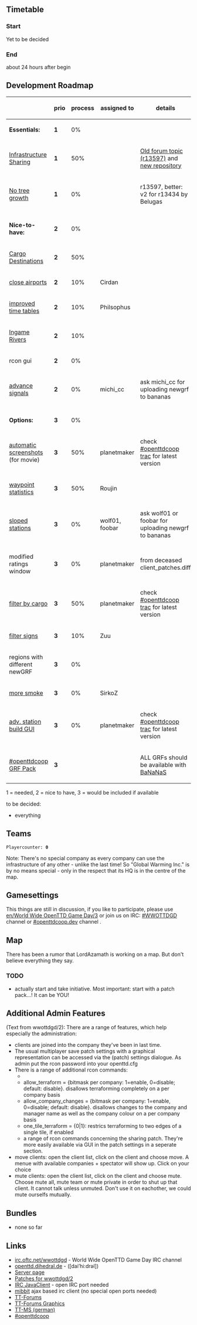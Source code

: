 {{en/WWOTTDGD/Menu}}
==Timetable==

===Start===
Yet to be decided

===End===
about 24 hours after begin

== Development Roadmap ==
{|
!
! prio
! process
! assigned to
! details
|- bgcolor="#F7F6A8"
|'''Essentials:'''
|'''1'''
| 0%
| 
| 
|-
| [http://www.tt-forums.net/viewtopic.php?f=33&t=37455&start=40 Infrastructure Sharing]
| '''1'''
! class="wip" |50%
| 
| [http://www.tt-forums.net/viewtopic.php?f=33&t=37455&start=40 Old forum topic (r13597)] and [http://mz.openttdcoop.org/indefero/index.php/p/is2/ new repository]
|-
| [http://bugs.openttd.org/task/1605 No tree growth]
| '''1'''
! class="wip" |0%
| 
| r13597, better: v2 for r13434 by Belugas
|-
| 
|
|
| 
| 
|- bgcolor="#F7F6A8"
|'''Nice-to-have:'''
|'''2'''
!class="wip" | 0%
| 
| 
|-
| [http://wiki.openttd.org/wiki/index.php/Passenger_and_cargo_destinations Cargo Destinations]
| '''2'''
! class="wip" |50%
| 
|
|-
| [http://www.tt-forums.net/viewtopic.php?f=33&t=33418&hilit=close+airport close airports]
| '''2'''
! class="wip" |10%
| Cirdan
| 
|-
| [http://www.tt-forums.net/viewtopic.php?f=33&t=39276&start=0 improved time tables]
| '''2'''
! class="wip" |10%
| Philsophus
| 
|-
| [http://bugs.openttd.org/task/1884 Ingame Rivers]
| '''2'''
! class="wip" | 10%
|
| 
|-
| rcon gui
| '''2'''
!class="wip" |0%
|
| 
|-
| [http://www.icosahedron.de/openttd/patches/ advance signals]
| '''2'''
! class="wip" |0%
| michi_cc
| ask michi_cc for uploading newgrf to bananas
|-
|
|
|
|
|
|- bgcolor="#F7F6A8"
|'''Options:'''
|'''3'''
!class="wip" | 0%
| 
| 
|-
| [http://www.tt-forums.net/viewtopic.php?f=33&t=40114&hilit=timelapse automatic screenshots] (for movie)
| '''3'''
!class="wip" |50%
| planetmaker 
| check [http://trac.openttdcoop.org/browser/tools/autostart/patches #openttdcoop trac] for latest version
|-
| [http://bugs.openttd.org/task/2620 waypoint statistics]
| '''3'''
! class="wip" |50%
| Roujin
| 
|-
| [http://www.tt-forums.net/viewtopic.php?f=33&t=41433&hilit=sloped+stations sloped stations]
| '''3'''
! class="wip" |0%
| wolf01, foobar
| ask wolf01 or foobar for uploading newgrf to bananas
|- 
| modified ratings window
| '''3'''
!class="wip" |0%
| planetmaker
| from deceased client_patches.diff
|-
| [http://www.tt-forums.net/viewtopic.php?t=37203 filter by cargo]
| '''3'''
!class="wip" |50%
| planetmaker
| check [http://trac.openttdcoop.org/browser/tools/autostart/patches #openttdcoop trac] for latest version
|-
| [http://www.tt-forums.net/viewtopic.php?f=33&t=38715&hilit=filter+signs filter signs]
| '''3'''
!class="wip" |10%
| Zuu
|
|-
| regions with different newGRF
| '''3'''
!class="wip" |0%
| 
|
|-
| [http://www.tt-forums.net/viewtopic.php?f=33&t=19896&hilit=smoke more smoke]
| '''3'''
!class="wip" |0%
| SirkoZ
|
|-
| [http://www.tt-forums.net/viewtopic.php?f=33&t=41222&hilit=station+gui adv. station build GUI]
| '''3'''
!class="wip" |0%
| planetmaker
| check [http://trac.openttdcoop.org/browser/tools/autostart/patches #openttdcoop trac] for latest version
|-
|[http://www.openttdcoop.org/wiki/GRF #openttdcoop GRF Pack]
|'''3'''
|
|
| ALL GRFs should be available with [http://bananas.openttd.org BaNaNaS]
|}
1 = needed, 2 = nice to have, 3 = would be included if available

to be decided:
* everything

==Teams==
 Playercounter: '''0'''

Note: There's no special company as every company can use the infrastructure of any other - unlike the last time! So "Global Warming Inc." is by no means special - only in the respect that its HQ is in the centre of the map.

==Gamesettings==
This things are still in discussion, if you like to participate, please use [[en/World Wide OpenTTD Game Day/3]] or join us on IRC: [irc://irc.oftc.net/#wwottdgd #WWOTTDGD] channel or [irc://irc.oftc.net/#openttdcoop.dev #openttdcoop.dev] channel .

==Map==
There has been a rumor that LordAzamath is working on a map. But don't believe everything they say.

===TODO===

* actually start and take initiative. Most important: start with a patch pack...! It can be YOU!

==Additional Admin Features==
(Text from wwottdgd/2):
There are a range of features, which help especially the administration:
* clients are joined into the company they've been in last time.
* The usual multiplayer save patch settings with a graphical representation can be accessed via the (patch) settings dialogue. As admin put the rcon password into your openttd.cfg
* There is a range of additional rcon commands:
**
** allow_terraform = {bitmask per company: 1=enable, 0=disable; default: disable}. disallows terraforming completely on a per company basis
** allow_company_changes = {bitmask per company: 1=enable, 0=disable; default: disable}. disallows changes to the company and manager name as well as the company colour on a per company basis
** one_tile_terraform = {0|1}: restrics terraforming to two edges of a single tile, if enabled
** a range of rcon commands concerning the sharing patch. They're more easily available via GUI in the patch settings in a seperate section.
* move clients: open the client list, click on the client and choose move. A menue with available companies + spectator will show up. Click on your choice
* mute clients: open the client list, click on the client and choose mute. Choose mute all, mute team or mute private in order to shut up that client. It cannot talk unless unmuted. Don't use it on eachother, we could mute ourselfs mutually.

==Bundles==
* none so far

==Links==
*[irc://irc.oftc.net/#wwottdgd irc.oftc.net/wwottdgd] - World Wide OpenTTD Game Day IRC channel
*[http://openttd.dihedral.de/category/wwottdgd/ openttd.dihedral.de] - ([dai’hi:drəl])
*[http://openttd.dihedral.de/servers/wwottdgd/ Server page]
*[http://www.openttdcoop.org/files/pm/patches/wwottdgd Patches for wwottdgd/2]
*[http://www.kickmeto.gellar.net/pjirc/index.php?page=advanced&server=irc.oftc.net&chan=%23wwottdgd IRC JavaClient] - open IRC port needed
*[http://www.mibbit.com/chat mibbit] ajax based irc client (no special open ports needed)
*[http://www.tt-forums.net/viewtopic.php?f=29&t=34429 TT-Forums]
*[http://www.tt-forums.net/viewtopic.php?f=36&t=34514 TT-Forums Graphics]
*[http://www.tt-ms.de/forum/showthread.php?tid=3066 TT-MS (german)]
*[http://www.openttdcoop.org #openttdcoop]
